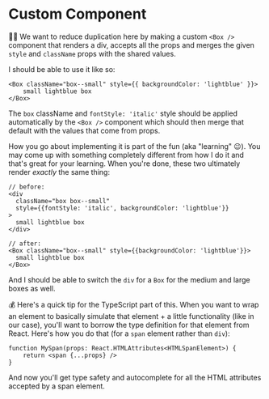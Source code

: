 # Custom Component

👨‍💼 We want to reduce duplication here by making a custom `<Box />` component
that renders a div, accepts all the props and merges the given `style` and
`className` props with the shared values.

I should be able to use it like so:

```tsx
<Box className="box--small" style={{ backgroundColor: 'lightblue' }}>
	small lightblue box
</Box>
```

The `box` className and `fontStyle: 'italic'` style should be applied
automatically by the `<Box />` component which should then merge that default
with the values that come from props.

How you go about implementing it is part of the fun (aka "learning" 😉). You may
come up with something completely different from how I do it and that's great
for your learning. When you're done, these two ultimately render _exactly_ the
same thing:

```tsx
// before:
<div
  className="box box--small"
  style={{fontStyle: 'italic', backgroundColor: 'lightblue'}}
>
  small lightblue box
</div>

// after:
<Box className="box--small" style={{backgroundColor: 'lightblue'}}>
  small lightblue box
</Box>
```

And I should be able to switch the `div` for a `Box` for the medium and large
boxes as well.

💰 Here's a quick tip for the TypeScript part of this. When you want to wrap an
element to basically simulate that element + a little functionality (like in our
case), you'll want to borrow the type definition for that element from React.
Here's how you do that (for a `span` element rather than `div`):

```tsx
function MySpan(props: React.HTMLAttributes<HTMLSpanElement>) {
	return <span {...props} />
}
```

And now you'll get type safety and autocomplete for all the HTML attributes
accepted by a span element.
